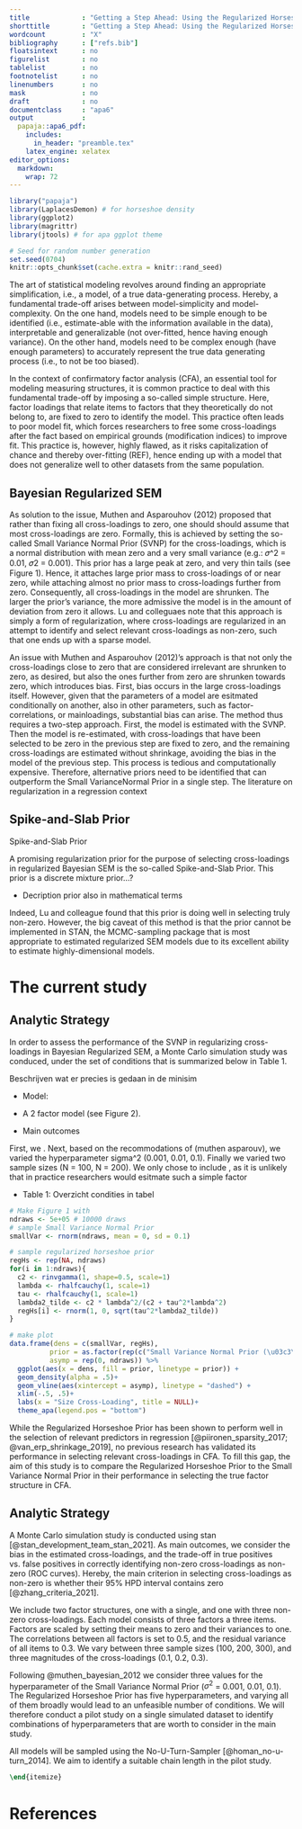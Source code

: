 ```yaml
---
title             : "Getting a Step Ahead: Using the Regularized Horseshoe Prior to Select Cross-Loadings in Bayesian CFA"
shorttitle        : "Getting a Step Ahead: Using the Regularized Horseshoe Prior to Select Cross-Loadings in Bayesian CFA"
wordcount         : "X"
bibliography      : ["refs.bib"]
floatsintext      : no
figurelist        : no
tablelist         : no
footnotelist      : no
linenumbers       : no
mask              : no
draft             : no
documentclass     : "apa6"
output            : 
  papaja::apa6_pdf:
    includes:
      in_header: "preamble.tex"
    latex_engine: xelatex
editor_options: 
  markdown: 
    wrap: 72
---
```


```{=tex}
% move text to bottom of page
\vfill
Research Reports \\
Michael Koch (6412157)\\
Methodology and Statistics for the Behavioral, Biomedical, and Social Sciences \\
Supervisor: Dr. Sara van Erp \\ 
Email: j.m.b.koch@students.uu.nl \\
Word Count: 2500 \\
Intented Journal of Publication: Structural Equation Modeling \\

% make page numbers start from second page 
\pagenumbering{arabic}
\setcounter{page}{0}
\thispagestyle{empty}
% make page numbers from second page 
\pagestyle{plain}
```
```r
library("papaja")
library(LaplacesDemon) # for horseshoe density 
library(ggplot2)
library(magrittr)
library(jtools) # for apa ggplot theme
```

```r
# Seed for random number generation
set.seed(0704)
knitr::opts_chunk$set(cache.extra = knitr::rand_seed)
```

\clearpage

The art of statistical modeling revolves around finding an appropriate simplification, i.e., a model, of a true data-generating process. Hereby, a fundamental trade-off arises between model-simplicity and model-complexity. On the one hand, models need to be simple enough to be identified (i.e., estimate-able with the information available in the data), interpretable and generalizable (not over-fitted, hence having enough variance). On the other hand, models need to be complex enough (have enough parameters) to accurately represent the true data generating process (i.e., to not be too biased). 

In the context of confirmatory factor analysis (CFA), an essential tool for modeling measuring structures, it is common practice to deal with this fundamental trade-off by imposing a so-called simple structure. Here, factor loadings that relate items to factors that they theoretically do not belong to, are fixed to zero to identify the model. This practice often leads to poor model fit, which forces researchers to free some cross-loadings after the fact based on empirical grounds (modification indices) to improve fit. This practice is, however, highly flawed, as it risks capitalization of chance and thereby over-fitting (REF), hence ending up with a model that does not generalize well to other datasets from the same population. 

## Bayesian Regularized SEM

As solution to the issue, Muthen and Asparouhov (2012) proposed that rather than fixing all cross-loadings to zero, one should should assume that most cross-loadings are zero. Formally, this is achieved by setting the so-called Small Variance Normal Prior (SVNP) for the cross-loadings, which is a normal distribution with mean zero and a very small variance (e.g.: 𝜎^2 = 0.01, 𝜎2 = 0.001). This prior has a large peak at zero, and very thin tails (see Figure 1). Hence, it attaches large prior mass to cross-loadings of or near zero, while attaching almost no prior mass to cross-loadings further from zero. Consequently, all cross-loadings in the model are shrunken. The larger the prior’s variance, the more admissive the model is in the amount of deviation from zero it allows. Lu and colleguaes note that this approach is simply a form of regularization, where cross-loadings are regularized in an attempt to identify and select relevant cross-loadings as non-zero, such that one ends up with a sparse model.  

An issue with Muthen and Asparouhov (2012)’s approach is that not only the cross-loadings close to zero that are considered irrelevant are shrunken to zero, as desired, but also the ones further from zero are shrunken towards zero, which introduces bias. First, bias occurs in the large cross-loadings itself. However, given that the parameters of a model are esitmated conditionally on another, also in other parameters, such as factor-correlations, or mainloadings, substantial bias can arise. The method thus requires a two-step approach. First, the model is estimated with the SVNP. Then the model is re-estimated, with cross-loadings that have been selected to be zero in the previous step are fixed to zero, and the remaining cross-loadings are estimated without shrinkage, avoiding the bias in the model of the previous step. This process is tedious and computationally expensive. Therefore, alternative priors need to be identified that can outperform the Small VarianceNormal Prior in a single step. The literature on regularization in a regression context  

## Spike-and-Slab Prior

Spike-and-Slab Prior 

A promising regularization prior for the purpose of selecting cross-loadings in regularized Bayesian SEM is the so-called Spike-and-Slab Prior. This prior is a discrete mixture prior...? 

 - Decription prior also in mathematical terms 

 
Indeed, Lu and colleague found that this prior is doing well in selecting truly non-zero. However, the big caveat of this method is that the prior cannot be implemented in STAN, the MCMC-sampling package that is most appropriate to estimated regularized SEM models due to its excellent ability to estimate highly-dimensional models.  

# The current study 

## Analytic Strategy

In order to assess the performance of the SVNP in regularizing cross-loadings in Bayesian Regularized SEM, a Monte Carlo simulation study was conduced, under the set of conditions that is summarized below in Table 1.

 Beschrijven wat er precies is gedaan in de minisim 

 - Model:  

 - A 2 factor model (see Figure 2). 

 - Main outcomes 

 First, we . Next, based on the recommodations of (muthen asparouv), we varied the hyperparameter sigma^2 (0.001, 0.01, 0.1). Finally we varied two sample sizes (N = 100, N = 200). We only chose to include , as it is unlikely that in practice researchers would esitmate such a simple factor 

- Table 1: Overzicht condities in tabel 



```r
# Make Figure 1 with 
ndraws <- 5e+05 # 10000 draws
# sample Small Variance Normal Prior
smallVar <- rnorm(ndraws, mean = 0, sd = 0.1)

# sample regularized horseshoe prior
regHs <- rep(NA, ndraws)
for(i in 1:ndraws){
  c2 <- rinvgamma(1, shape=0.5, scale=1)
  lambda <- rhalfcauchy(1, scale=1)
  tau <- rhalfcauchy(1, scale=1)
  lambda2_tilde <- c2 * lambda^2/(c2 + tau^2*lambda^2)
  regHs[i] <- rnorm(1, 0, sqrt(tau^2*lambda2_tilde))
}

# make plot
data.frame(dens = c(smallVar, regHs), 
          prior = as.factor(rep(c("Small Variance Normal Prior (\u03c3\u00B2 = 0.01)", "Regularized Horseshoe Prior"), each = ndraws)),
          asymp = rep(0, ndraws)) %>% 
  ggplot(aes(x = dens, fill = prior, linetype = prior)) + 
  geom_density(alpha = .5)+
  geom_vline(aes(xintercept = asymp), linetype = "dashed") +
  xlim(-.5, .5)+
  labs(x = "Size Cross-Loading", title = NULL)+
  theme_apa(legend.pos = "bottom")
```

While the Regularized Horseshoe Prior has been shown to perform well in
the selection of relevant predictors in regression
[@piironen_sparsity_2017; @van_erp_shrinkage_2019], no previous research
has validated its performance in selecting relevant cross-loadings in
CFA. To fill this gap, the aim of this study is to compare the
Regularized Horseshoe Prior to the Small Variance Normal Prior in their
performance in selecting the true factor structure in CFA.

## Analytic Strategy

A Monte Carlo simulation study is conducted using stan
[@stan_development_team_stan_2021]. As main outcomes, we consider the bias in the estimated cross-loadings, and the trade-off in true positives vs. false positives in correctly identifying non-zero cross-loadings as non-zero (ROC curves). Hereby, the main criterion in selecting cross-loadings as non-zero is whether their 95% HPD interval contains zero [@zhang_criteria_2021]. 

We include two factor structures, one with a single, and one with three non-zero cross-loadings. Each model consists of three factors a three items. Factors are scaled by setting their means to zero and their variances to one. The correlations between all factors is set to 0.5, and the residual variance of all items to 0.3. We vary between three sample sizes (100, 200, 300), and three magnitudes of the cross-loadings (0.1, 0.2, 0.3). 

Following @muthen_bayesian_2012 we consider three values for the hyperparameter of the Small Variance Normal Prior ($\sigma^2$ = 0.001, 0.01, 0.1). The Regularized Horseshoe Prior has five hyperparameters, and varying all of them broadly would lead to an unfeasible number of conditions. We will therefore conduct a pilot study on a single simulated dataset to identify combinations of hyperparameters that are worth to consider in the main study. 
    
All models will be sampled using the No-U-Turn-Sampler [@homan_no-u-turn_2014]. We aim to identify a suitable chain length in the pilot study.

\clearpage

```tex
\end{itemize}
```

# References 
\ 
```{=tex}
\begingroup
\setlength{\parindent}{-0.5in}
\setlength{\leftskip}{0.5in}
```

::: {#refs custom-style="Bibliography"}
:::

\endgroup

\clearpage

```{=tex}
\begingroup
\setlength{\parskip}{0in}
\setlength{\parindent}{-0.27in}
\setlength{\leftskip}{0.5in}
```

